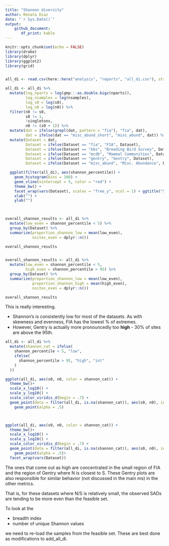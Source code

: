 ```yaml
---
title: "Shannon diversity"
author: Renata Diaz
date: "`r Sys.Date()`"
output: 
    github_document:
       df_print: kable
---
```


```r
knitr::opts_chunk$set(echo = FALSE)
library(drake)
library(dplyr)
library(ggplot2)
library(grid)


all_di <- read.csv(here::here("analysis", "reports", "all_di.csv"), stringsAsFactors = F)

all_di <- all_di %>%
  mutate(log_nparts = log(gmp:::as.double.bigz(nparts)),
         log_nsamples = log(nsamples),
         log_s0 = log(s0),
         log_n0 = log(n0)) %>%
  filter(n0 != s0,
         s0 != 1,
         !singletons,
         n0 != (s0 + 1)) %>%
  mutate(dat = ifelse(grepl(dat, pattern = "fia"), "fia", dat),
         dat = ifelse(dat == "misc_abund_short", "misc_abund", dat)) %>%
  mutate(Dataset = dat,
         Dataset = ifelse(Dataset == "fia", "FIA", Dataset),
         Dataset = ifelse(Dataset == "bbs", "Breeding Bird Survey", Dataset),
         Dataset = ifelse(Dataset == "mcdb", "Mammal Communities", Dataset),
         Dataset = ifelse(Dataset == "gentry", "Gentry", Dataset),
         Dataset = ifelse(Dataset == "misc_abund", "Misc. Abundance", Dataset))

```

```r

  ggplot(filter(all_di), aes(shannon_percentile)) +
    geom_histogram(bins = 100) +
    geom_vline(xintercept = 5, color = "red") +
    theme_bw() +
    facet_wrap(vars(Dataset), scales = "free_y", ncol = 1) + ggtitle("Shannon's") +
    xlab("") +
    ylab("")
  


overall_shannon_results <- all_di %>%
  mutate(low_even = shannon_percentile < 5) %>%
  group_by(Dataset) %>%
  summarize(proportion_shannon_low = mean(low_even),
            nsites_even = dplyr::n())

overall_shannon_results


overall_shannon_results <- all_di %>%
  mutate(low_even = shannon_percentile < 5,
         high_even = shannon_percentile > 95) %>%
  group_by(Dataset) %>%
  summarize(proportion_shannon_low = mean(low_even),
            proportion_shannon_high = mean(high_even),
            nsites_even = dplyr::n())

overall_shannon_results
```

This is really interesting. 

- Shannon's is consistently low for most of the datasets. As with skewness and evenness, FIA has the lowest % of extremes.
- However, Gentry is actually more pronouncedly too **high** - 30% of sites are above the 95th.


```r
all_di <- all_di %>%
  mutate(shannon_cat = ifelse(
    shannon_percentile < 5, "low", 
    ifelse(
      shannon_percentile > 95, "high", "int"
    )
  ))

ggplot(all_di, aes(s0, n0, color = shannon_cat)) +
  theme_bw()+
  scale_x_log10() +
  scale_y_log10() +
  scale_color_viridis_d(begin = .7) +
  geom_point(data = filter(all_di, is.na(shannon_cat)), aes(s0, n0), inherit.aes = F, alpha = .05, color = "grey") +
    geom_point(alpha = .5) 



ggplot(all_di, aes(s0, n0, color = shannon_cat)) +
  theme_bw()+
  scale_x_log10() +
  scale_y_log10() +
  scale_color_viridis_d(begin = .7) +
  geom_point(data = filter(all_di, is.na(shannon_cat)), aes(s0, n0), inherit.aes = F, alpha = .1, color = "grey") +
    geom_point(alpha = .5)+
  facet_wrap(vars(Dataset))
```


The ones that come out as high are concentrated in the small region of FIA and the region of Gentry where N is closest to S. These Gentry plots are also responsible for similar behavior (not discussed in the main ms) in the other metrics.

That is, for these datasets where N/S is relatively small, the observed SADs are tending to be more even than the feasible set. 


To look at the 

- breadth index
- number of unique Shannon values

we need to re-load the samples from the feasible set. These are best done as modifications to add_all_di. 


